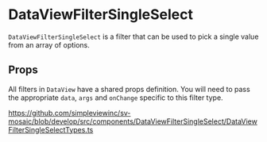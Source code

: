 
<Meta title="Components/DataViewFilterSingleSelect/Readme"/>

# DataViewFilterSingleSelect

`DataViewFilterSingleSelect` is a filter that can be used to pick a single value from an array of options.

## Props

All filters in `DataView` have a shared props definition. You will need to pass the appropriate `data`, `args` and `onChange` specific to this filter type.

https://github.com/simpleviewinc/sv-mosaic/blob/develop/src/components/DataViewFilterSingleSelect/DataViewFilterSingleSelectTypes.ts

<Preview withSource="none">
	<stories.Playground/>
</Preview>